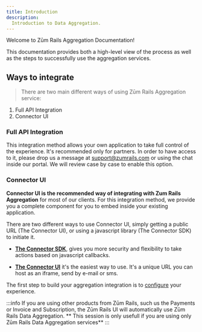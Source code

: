 ```yaml
---
title: Introduction
description:
  Introduction to Data Aggregation.
---
```


Welcome to Zūm Rails Aggregation Documentation!

This documentation provides both a high-level view of the process as well as the steps to successfully use the aggregation services.

## Ways to integrate

> There are two main different ways of using Zūm Rails Aggregation service:

1. Full API Integration
2. Connector UI

### Full API Integration

This integration method allows your own application to take full control of the experience. It's recommended only for partners. In order to have access to it, please drop us a message at [support@zumrails.com](mailto:support@zumrails.com) or using the chat inside our portal. We will review case by case to enable this option.

### Connector UI

**Connector UI is the recommended way of integrating with Zum Rails Aggregation** for most of our clients. For this integration method, we provide you a complete component for you to embed inside your existing application.

There are two different ways to use Connector UI, simply getting a public URL (The Connector UI), or using a javascript library (The Connector SDK) to initiate it. 

- **[The Connector SDK](./connector-sdk)**, gives you more security and flexibility to take actions based on javascript callbacks.

- **[The Connector UI](./connector-ui)** it's the easiest way to use. It's a unique URL you can host as an iframe, send by e-mail or sms.

The first step to build your aggregation integration is to [configure](./configure) your experience.

:::info
If you are using other products from Zūm Rails, such us the Payments or Invoice and Subscription, the Zūm Rails UI will automatically use Zūm Rails Data Aggregation. ** This session is only usefull if you are using only Zūm Rails Data Aggregation services**
:::